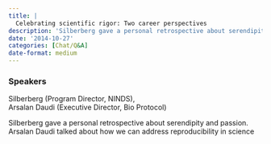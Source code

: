 ```yaml
---
title: |
  Celebrating scientific rigor: Two career perspectives
description: 'Silberberg gave a personal retrospective about serendipity and passion.'
date: '2014-10-27'
categories: [Chat/Q&A]
date-format: medium 
---
```



### Speakers  
Silberberg (Program Director, NINDS),  
Arsalan Daudi (Executive Director, Bio Protocol)

Silberberg gave a personal retrospective about serendipity and passion. Arsalan Daudi talked about how we can address reproducibility in science



